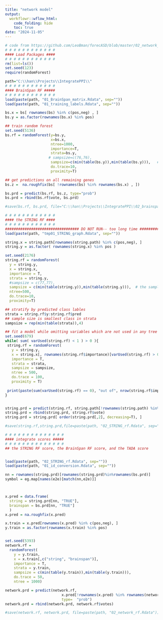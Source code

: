 ---
title: "network model"
output:
  workflowr::wflow_html:
    code_folding: hide
    toc: true
date: "2024-11-05"
---


```{r, message=F, warning=F}
# code from https://github.com/LeoBman/forecASD/blob/master/02_network_models.R
# # # # # # # # # # # # 
#### Load Packages ####
# # # # # # # # # # # #
rm(list=ls())
set.seed(123)
require(randomForest)

```



```{r, message=F, warning=F, eval=T}
path="C:\\han\\Projects\\IntegratePPI\\"
# # # # # # # # # # # #
#### BrainSpan RF #####
# # # # # # # # # # # #
load(paste(path, "01_BrainSpan_matrix.Rdata", sep=""))
load(paste(path, "01_training_labels.Rdata", sep=""))

bs.x = bs[ rownames(bs) %in% c(pos,neg) , ]
bs.y = as.factor(rownames(bs.x) %in% pos)

## train random forest
set.seed(5136)
bs.rf = randomForest(y=bs.y,
                     x=bs.x,
                     ntree=1000,
                     importance=T,
                     strata=bs.y,
                    # sampsize=c(76,76),
                     sampsize=c(min(table(bs.y)),min(table(bs.y))),   # although there are 674 positive examples, i.e. risk genes, the samplesize must not exceed minimum of each class min(table(bs.y))
                     do.trace=10,
                     proximity=T)

## get predictions on all remaining genes
bs.z =  na.roughfix(bs[ !rownames(bs) %in% rownames(bs.x) , ])

bs.prd = predict(bs.rf, bs.z, type="prob")
bs.prd = rbind(bs.rf$vote, bs.prd)

#save(bs.rf, bs.prd, file="C:\\han\\Projects\\IntegratePPI\\02_brainspan_RF.Rdata")

```





```{r, message=F, warning=F, eval=F}
# # # # # # # # # # # # 
#### the STRING RF ####
# # # # # # # # # # # # 
################################## DO NOT RUN-- too long time ###########
load(paste(path, "tmp01_STRING_graph.Rdata", sep=""))

string.x = string.path[rownames(string.path) %in% c(pos,neg), ]
string.y = as.factor( rownames(string.x) %in% pos )

set.seed(2176)
string.rf = randomForest(
  y = string.y,
  x = string.x,
  importance = T,
  strata = string.y,
  #sampsize = c(77,77),
  sampsize = c(min(table(string.y)),min(table(string.y))),  # the samplesize must not exceed minimum of each class min(table(bs.y)) 
  ntree=500, 
  do.trace=10,
  proximity=T)

## stratify by predicted class lables
strata = string.rf$y:string.rf$pred
## sample size is smallest class in strata
sampsize = rep(min(table(strata)),4)

## fit a model while omitting variables which are not used in any tree
set.seed(679)
while( sum( varUsed(string.rf) < 1 ) > 0 ){
 string.rf = randomForest(
   y = string.y,
   x = string.x[, rownames(string.rf$importance)[varUsed(string.rf) > 0] ],
   importance = T,
   strata = strata,
   sampsize = sampsize,
   ntree = 500,
   do.trace = 100,
   proximity = T)
 
 print(paste(sum(varUsed(string.rf) == 0), "out of", nrow(string.rf$importance), "variables unused"))
}


string.prd = predict(string.rf, string.path[!rownames(string.path) %in% rownames(string.x), ], type="prob")
string.prd = rbind(string.prd, string.rf$vote)
string.prd = string.prd[ order(string.prd[,2], decreasing=T), ]

#save(string.rf,string.prd,file=paste(path, "02_STRING_rf.Rdata", sep=""))

```









```{r, message=F, warning=F, eval=F}
# # # # # # # # # # # # # #
#### integrate scores #####
# # # # # # # # # # # # # #
## the STRING RF score, the BrainSpan RF score, and the TADA score


load(paste(path, "02_STRING_rf.Rdata", sep=""))
load(paste(path, "01_id_conversion.Rdata", sep=""))

nn = rownames(string.prd)[rownames(string.prd)%in%rownames(bs.prd)]
symbol = eg.map[names(e2e)[match(nn,e2e)]]



x.pred = data.frame(
  string = string.prd[nn, "TRUE"],
  brainspan = bs.prd[nn, "TRUE"]
  )
x.pred = na.roughfix(x.pred)

x.train = x.pred[rownames(x.pred) %in% c(pos,neg), ]
y.train = as.factor(rownames(x.train) %in% pos)


set.seed(5393)
network.rf = 
  randomForest(
    y = y.train,
    x = x.train[,c("string", "brainspan")],
    importance = T,
    strata = y.train,
    sampsize = c(min(table(y.train)),min(table(y.train))),
    do.trace = 50,
    ntree = 1000)

network.prd = predict(network.rf,
                          x.pred[!rownames(x.pred) %in% rownames(network.rf$votes), c("string", "brainspan")],
                          type=  "prob")
network.prd = rbind(network.prd, network.rf$votes)

#save(network.rf, network.prd, file=paste(path, "02_network_rf.Rdata"))
```